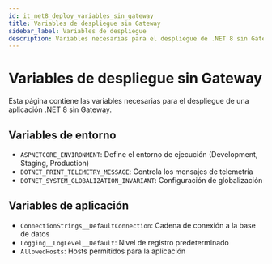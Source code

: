 ```yaml
---
id: it_net8_deploy_variables_sin_gateway
title: Variables de despliegue sin Gateway
sidebar_label: Variables de despliegue
description: Variables necesarias para el despliegue de .NET 8 sin Gateway
---
```


# Variables de despliegue sin Gateway

Esta página contiene las variables necesarias para el despliegue de una aplicación .NET 8 sin Gateway.

## Variables de entorno

- `ASPNETCORE_ENVIRONMENT`: Define el entorno de ejecución (Development, Staging, Production)
- `DOTNET_PRINT_TELEMETRY_MESSAGE`: Controla los mensajes de telemetría
- `DOTNET_SYSTEM_GLOBALIZATION_INVARIANT`: Configuración de globalización

## Variables de aplicación

- `ConnectionStrings__DefaultConnection`: Cadena de conexión a la base de datos
- `Logging__LogLevel__Default`: Nivel de registro predeterminado
- `AllowedHosts`: Hosts permitidos para la aplicación

